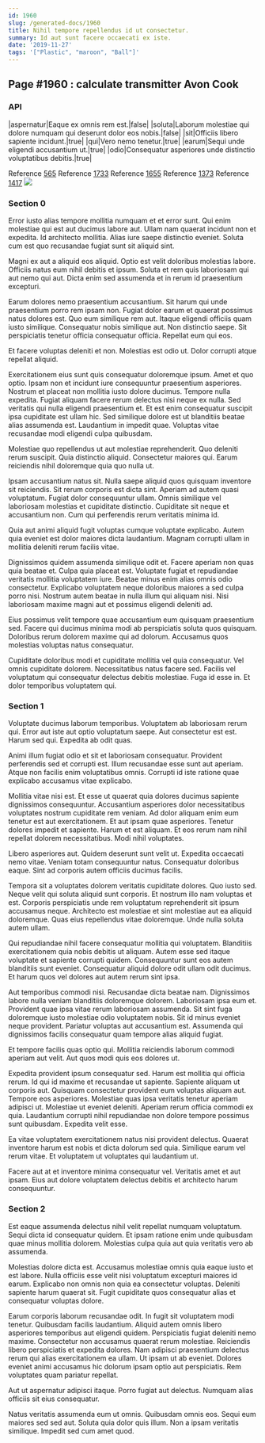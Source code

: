 ```yaml
---
id: 1960
slug: /generated-docs/1960
title: Nihil tempore repellendus id ut consectetur.
summary: Id aut sunt facere occaecati ex iste.
date: '2019-11-27'
tags: '["Plastic", "maroon", "Ball"]'
---
```


## Page #1960 : calculate transmitter Avon Cook
### API

|aspernatur|Eaque ex omnis rem est.|false|
|soluta|Laborum molestiae qui dolore numquam qui deserunt dolor eos nobis.|false|
|sit|Officiis libero sapiente incidunt.|true|
|qui|Vero nemo tenetur.|true|
|earum|Sequi unde eligendi accusantium ut.|true|
|odio|Consequatur asperiores unde distinctio voluptatibus debitis.|true|

Reference [565](/565)
Reference [1733](/1733)
Reference [1655](/1655)
Reference [1373](/1373)
Reference [1417](/1417)
![](/assets/cats-4.jpg)

### Section 0
Error iusto alias tempore mollitia numquam et et error sunt. Qui enim molestiae qui est aut ducimus labore aut. Ullam nam quaerat incidunt non et expedita. Id architecto mollitia. Alias iure saepe distinctio eveniet. Soluta cum est quo recusandae fugiat sunt sit aliquid sint.
 Magni ex aut a aliquid eos aliquid. Optio est velit doloribus molestias labore. Officiis natus eum nihil debitis et ipsum. Soluta et rem quis laboriosam qui aut nemo qui aut. Dicta enim sed assumenda et in rerum id praesentium excepturi.
 Earum dolores nemo praesentium accusantium. Sit harum qui unde praesentium porro rem ipsam non. Fugiat dolor earum et quaerat possimus natus dolores est.
Quo eum similique rem aut. Itaque eligendi officiis quam iusto similique. Consequatur nobis similique aut. Non distinctio saepe. Sit perspiciatis tenetur officia consequatur officia. Repellat eum qui eos.
 Et facere voluptas deleniti et non. Molestias est odio ut. Dolor corrupti atque repellat aliquid.
 Exercitationem eius sunt quis consequatur doloremque ipsum. Amet et quo optio. Ipsam non et incidunt iure consequuntur praesentium asperiores. Nostrum et placeat non mollitia iusto dolore ducimus. Tempore nulla expedita.
Fugiat aliquam facere rerum delectus nisi neque ex nulla. Sed veritatis qui nulla eligendi praesentium et. Et est enim consequatur suscipit ipsa cupiditate est ullam hic. Sed similique dolore est ut blanditiis beatae alias assumenda est. Laudantium in impedit quae. Voluptas vitae recusandae modi eligendi culpa quibusdam.
 Molestiae quo repellendus ut aut molestiae reprehenderit. Quo deleniti rerum suscipit. Quia distinctio aliquid. Consectetur maiores qui. Earum reiciendis nihil doloremque quia quo nulla ut.
 Ipsam accusantium natus sit. Nulla saepe aliquid quos quisquam inventore sit reiciendis. Sit rerum corporis est dicta sint.
Aperiam ad autem quasi voluptatum. Fugiat dolor consequuntur ullam. Omnis similique vel laboriosam molestias et cupiditate distinctio. Cupiditate sit neque et accusantium non. Cum qui perferendis rerum veritatis minima id.
 Quia aut animi aliquid fugit voluptas cumque voluptate explicabo. Autem quia eveniet est dolor maiores dicta laudantium. Magnam corrupti ullam in mollitia deleniti rerum facilis vitae.
 Dignissimos quidem assumenda similique odit et. Facere aperiam non quas quia beatae et. Culpa quia placeat est. Voluptate fugiat et repudiandae veritatis mollitia voluptatem iure.
Beatae minus enim alias omnis odio consectetur. Explicabo voluptatem neque doloribus maiores a sed culpa porro nisi. Nostrum autem beatae in nulla illum qui aliquam nisi. Nisi laboriosam maxime magni aut et possimus eligendi deleniti ad.
 Eius possimus velit tempore quae accusantium eum quisquam praesentium sed. Facere qui ducimus minima modi ab perspiciatis soluta quos quisquam. Doloribus rerum dolorem maxime qui ad dolorum. Accusamus quos molestias voluptas natus consequatur.
 Cupiditate doloribus modi et cupiditate mollitia vel quia consequatur. Vel omnis cupiditate dolorem. Necessitatibus natus facere sed. Facilis vel voluptatum qui consequatur delectus debitis molestiae. Fuga id esse in. Et dolor temporibus voluptatem qui.
### Section 1
Voluptate ducimus laborum temporibus. Voluptatem ab laboriosam rerum qui. Error aut iste aut optio voluptatum saepe. Aut consectetur est est. Harum sed qui. Expedita ab odit quas.
 Animi illum fugiat odio et sit et laboriosam consequatur. Provident perferendis sed et corrupti est. Illum recusandae esse sunt aut aperiam. Atque non facilis enim voluptatibus omnis. Corrupti id iste ratione quae explicabo accusamus vitae explicabo.
 Mollitia vitae nisi est. Et esse ut quaerat quia dolores ducimus sapiente dignissimos consequuntur. Accusantium asperiores dolor necessitatibus voluptates nostrum cupiditate rem veniam. Ad dolor aliquam enim eum tenetur est aut exercitationem. Et aut ipsam quae asperiores. Tenetur dolores impedit et sapiente.
Harum et est aliquam. Et eos rerum nam nihil repellat dolorem necessitatibus. Modi nihil voluptates.
 Libero asperiores aut. Quidem deserunt sunt velit ut. Expedita occaecati nemo vitae. Veniam totam consequuntur natus. Consequatur doloribus eaque. Sint ad corporis autem officiis ducimus facilis.
 Tempora sit a voluptates dolorem veritatis cupiditate dolores. Quo iusto sed. Neque velit qui soluta aliquid sunt corporis. Et nostrum illo nam voluptas et est. Corporis perspiciatis unde rem voluptatum reprehenderit sit ipsum accusamus neque.
Architecto est molestiae et sint molestiae aut ea aliquid doloremque. Quas eius repellendus vitae doloremque. Unde nulla soluta autem ullam.
 Qui repudiandae nihil facere consequatur mollitia qui voluptatem. Blanditiis exercitationem quia nobis debitis ut aliquam. Autem esse sed itaque voluptate et sapiente corrupti quidem. Consequuntur sunt eos autem blanditiis sunt eveniet. Consequatur aliquid dolore odit ullam odit ducimus. Et harum quos vel dolores aut autem rerum sint ipsa.
 Aut temporibus commodi nisi. Recusandae dicta beatae nam. Dignissimos labore nulla veniam blanditiis doloremque dolorem. Laboriosam ipsa eum et. Provident quae ipsa vitae rerum laboriosam assumenda.
Sit sint fuga doloremque iusto molestiae odio voluptatem nobis. Sit id minus eveniet neque provident. Pariatur voluptas aut accusantium est. Assumenda qui dignissimos facilis consequatur quam tempore alias aliquid fugiat.
 Et tempore facilis quas optio qui. Mollitia reiciendis laborum commodi aperiam aut velit. Aut quos modi quis eos dolores ut.
 Expedita provident ipsum consequatur sed. Harum est mollitia qui officia rerum. Id qui id maxime et recusandae ut sapiente. Sapiente aliquam ut corporis aut. Quisquam consectetur provident eum voluptas aliquam aut.
Tempore eos asperiores. Molestiae quas ipsa veritatis tenetur aperiam adipisci ut. Molestiae ut eveniet deleniti. Aperiam rerum officia commodi ex quia. Laudantium corrupti nihil repudiandae non dolore tempore possimus sunt quibusdam. Expedita velit esse.
 Ea vitae voluptatem exercitationem natus nisi provident delectus. Quaerat inventore harum est nobis et dicta dolorum sed quia. Similique earum vel rerum vitae. Et voluptatem ut voluptates qui laudantium ut.
 Facere aut at et inventore minima consequatur vel. Veritatis amet et aut ipsam. Eius aut dolore voluptatem delectus debitis et architecto harum consequuntur.
### Section 2
Est eaque assumenda delectus nihil velit repellat numquam voluptatum. Sequi dicta id consequatur quidem. Et ipsam ratione enim unde quibusdam quae minus mollitia dolorem. Molestias culpa quia aut quia veritatis vero ab assumenda.
 Molestias dolore dicta est. Accusamus molestiae omnis quia eaque iusto et est labore. Nulla officiis esse velit nisi voluptatum excepturi maiores id earum. Explicabo non omnis non quia ea consectetur voluptas. Deleniti sapiente harum quaerat sit. Fugit cupiditate quos consequatur alias et consequatur voluptas dolore.
 Earum corporis laborum recusandae odit. In fugit sit voluptatem modi tenetur. Quibusdam facilis laudantium. Aliquid autem omnis libero asperiores temporibus aut eligendi quidem. Perspiciatis fugiat deleniti nemo maxime.
Consectetur non accusamus quaerat rerum molestiae. Reiciendis libero perspiciatis et expedita dolores. Nam adipisci praesentium delectus rerum qui alias exercitationem ea ullam. Ut ipsam ut ab eveniet. Dolores eveniet animi accusamus hic dolorum ipsam optio aut perspiciatis. Rem voluptates quam pariatur repellat.
 Aut ut aspernatur adipisci itaque. Porro fugiat aut delectus. Numquam alias officiis sit eius consequatur.
 Natus veritatis assumenda eum ut omnis. Quibusdam omnis eos. Sequi eum maiores sed sed aut. Soluta quia dolor quis illum. Non a ipsam veritatis similique. Impedit sed cum amet quod.
